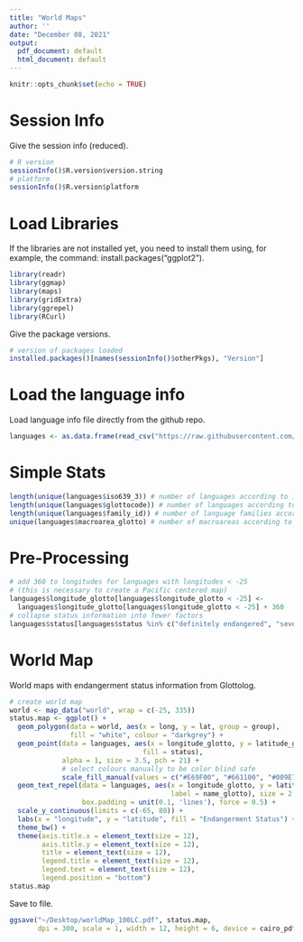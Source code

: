 ```yaml
---
title: "World Maps"
author: ''
date: "December 08, 2021"
output:
  pdf_document: default
  html_document: default
---
```


```r
knitr::opts_chunk$set(echo = TRUE)
```

# Session Info
Give the session info (reduced).
```r
# R version
sessionInfo()$R.version$version.string
# platform
sessionInfo()$R.version$platform 
```

# Load Libraries
If the libraries are not installed yet, you need to install them using, for example, the command: install.packages("ggplot2").
```r
library(readr)
library(ggmap)
library(maps)
library(gridExtra)
library(ggrepel)
library(RCurl)
```

Give the package versions.
```r
# version of packages loaded
installed.packages()[names(sessionInfo()$otherPkgs), "Version"]
```

# Load the language info 
Load language info file directly from the github repo.
```r
languages <- as.data.frame(read_csv("https://raw.githubusercontent.com/100LC/100LC/master/LangInfo/langInfo_100LC.csv?token=AAIGDLTBFWOJFBSJLANCKJTBWIQP2"))
```

# Simple Stats
```r
length(unique(languages$iso639_3)) # number of languages according to iso
length(unique(languages$glottocode)) # number of languages according to glottolog
length(unique(languages$family_id)) # number of language families according to glottolog
unique(languages$macroarea_glotto) # number of macroareas according to glottolog
```

# Pre-Processing
```r
# add 360 to longitudes for languages with longitudes < -25 
# (this is necessary to create a Pacific centered map)
languages$longitude_glotto[languages$longitude_glotto < -25] <- 
  languages$longitude_glotto[languages$longitude_glotto < -25] + 360
# collapse status information into fewer factors
languages$status[languages$status %in% c("definitely endangered", "severely endangered", "critically endangered")]  <- "endangered" 
```

# World Map
World maps with endangerment status information from Glottolog.
```r
# create world map
world <- map_data("world", wrap = c(-25, 335)) 
status.map <- ggplot() + 
  geom_polygon(data = world, aes(x = long, y = lat, group = group), 
               fill = "white", colour = "darkgrey") +
  geom_point(data = languages, aes(x = longitude_glotto, y = latitude_glotto, 
                                 fill = status), 
             alpha = 1, size = 3.5, pch = 21) +
             # select colours manually to be color blind safe
             scale_fill_manual(values = c("#E69F00", "#661100", "#009E73", "#F0E442")) +
  geom_text_repel(data = languages, aes(x = longitude_glotto, y = latitude_glotto, 
                                        label = name_glotto), size = 2.5,
                  box.padding = unit(0.1, 'lines'), force = 0.5) +
  scale_y_continuous(limits = c(-65, 80)) +
  labs(x = "longitude", y = "latitude", fill = "Endangerment Status") +
  theme_bw() +
  theme(axis.title.x = element_text(size = 12),
        axis.title.y = element_text(size = 12),
        title = element_text(size = 12),
        legend.title = element_text(size = 12),
        legend.text = element_text(size = 12),
        legend.position = "bottom")
status.map
```

Save to file.
```r
ggsave("~/Desktop/worldMap_100LC.pdf", status.map, 
       dpi = 300, scale = 1, width = 12, height = 6, device = cairo_pdf)
```
